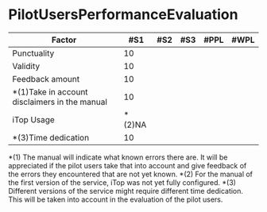 # PilotUsersPerformanceEvaluation

| Factor          | #S1 | #S2 | #S3 | #PPL | #WPL |
|-----------------|-----|-----|-----|------|------|
| Punctuality     | 10  |     |     |      |      |
| Validity        | 10  |     |     |      |      |
| Feedback amount | 10  |     |     |      |      |
| *(1)Take in account disclaimers in the manual | 10  |     |     |      |      |
| iTop Usage      | *(2)NA |     |     |      |      |
| *(3)Time dedication | 10 |     |     |      |      |


*(1) The manual will indicate what known errors there are. It will be appreciated if the pilot users take that into account and give feedback of the errors they encountered that are not yet known.
*(2) For the manual of the first version of the service, iTop was not yet fully configured.
*(3) Different versions of the service might require different time dedication. This will be taken into account in the evaluation of the pilot users.


